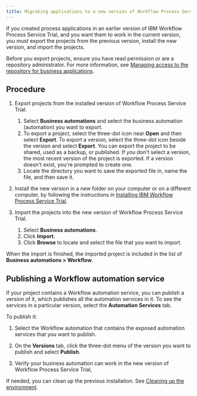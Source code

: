 ```yaml
---
title: Migrating applications to a new version of Workflow Process Service Trial
---
```


If you created process applications in an earlier version of IBM Workflow Process Service Trial, and you want them to work in the current version, you must export the projects from the previous version, install the new version, and import the projects.

Before you export projects, ensure you have read permission or are a repository administrator. For more information, see [Managing access to the repository for business applications](https://www.ibm.com/docs/SSYHZ8_21.0.3/com.ibm.dba.bas/topics/managinglib_users_B.html).

## Procedure

1. Export projects from the installed version of Workflow Process Service Trial.
     1. Select **Business automations** and select the business automation (automation) you want to export. 
     2. To export a project, select the three-dot icon near **Open** and then select **Export**. To export a version, select the three-dot icon beside the version and select **Export**. 
You can export the project to be shared, used as a backup, or published. If you don't select a version, the most recent version of the project is exported. If a version doesn't exist, you're prompted to create one.
     4. Locate the directory you want to save the exported file in, name the file, and then save it.

2.	Install the new version in a new folder on your computer or on a different computer, by following the instructions in 
[Installing IBM Workflow Process Service Trial](/installing).

3.  Import the projects into the new version of Workflow Process Service Trial.
     1. Select **Business automations**.
     2. Click **Import**. 
     3. Click **Browse** to locate and select the file that you want to import. 

When the import is finished, the imported project is included in the list of **Business automations > Workflow**.

## Publishing a Workflow automation service

If your project contains a Workflow automation service, you can publish a version of it, which publishes all the automation services in it. To see the services in a particular version, select the **Automation Services** tab.

To publish it:

1. Select the Workflow automation that contains the exposed automation services that you want to publish.

2.	On the **Versions** tab, click the three-dot menu of the version you want to publish and select **Publish**. 

3. Verify your business automation can work in the new version of Workflow Process Service Trial,

If needed, you can clean up the previous installation. See [Cleaning up the environment](/customizing#cleaning-up-the-environment).


